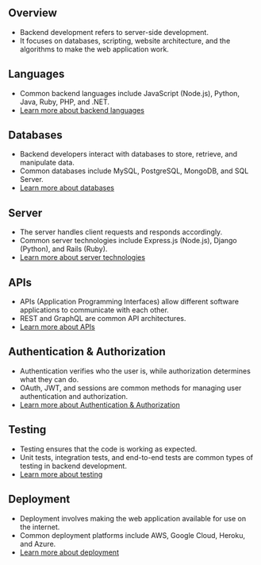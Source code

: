 
## Overview

- Backend development refers to server-side development.
- It focuses on databases, scripting, website architecture, and the algorithms to make the web application work.

## Languages

- Common backend languages include JavaScript (Node.js), Python, Java, Ruby, PHP, and .NET.
- [Learn more about backend languages](https://www.upgrad.com/blog/backend-languages-for-web-development/)

## Databases

- Backend developers interact with databases to store, retrieve, and manipulate data.
- Common databases include MySQL, PostgreSQL, MongoDB, and SQL Server.
- [Learn more about databases](https://www.digitalocean.com/community/tutorials/sqlite-vs-mysql-vs-postgresql-a-comparison-of-relational-database-management-systems)

## Server

- The server handles client requests and responds accordingly.
- Common server technologies include Express.js (Node.js), Django (Python), and Rails (Ruby).
- [Learn more about server technologies](https://www.geeksforgeeks.org/top-10-backend-frameworks-for-web-development-in-2020/)

## APIs

- APIs (Application Programming Interfaces) allow different software applications to communicate with each other.
- REST and GraphQL are common API architectures.
- [Learn more about APIs](https://www.redhat.com/en/topics/api/what-are-application-programming-interfaces)

## Authentication & Authorization

- Authentication verifies who the user is, while authorization determines what they can do.
- OAuth, JWT, and sessions are common methods for managing user authentication and authorization.
- [Learn more about Authentication & Authorization](https://auth0.com/docs/authorization/overview)

## Testing

- Testing ensures that the code is working as expected.
- Unit tests, integration tests, and end-to-end tests are common types of testing in backend development.
- [Learn more about testing](https://www.guru99.com/types-of-software-testing.html)

## Deployment

- Deployment involves making the web application available for use on the internet.
- Common deployment platforms include AWS, Google Cloud, Heroku, and Azure.
- [Learn more about deployment](https://www.freecodecamp.org/news/what-is-deployment-in-software-development-2b48a3f54a74/)

